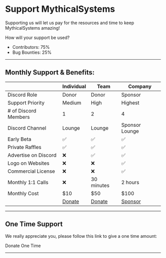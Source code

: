 
# Support MythicalSystems

Supporting us will let us pay for the resources and time to keep MythicalSystems amazing!

How will your support be used?

* Contributors: 75%
* Bug Bounties: 25%

<hr />

## Monthly Support & Benefits:

|                      | Individual | Team       | Company        |
|----------------------|------------|------------|----------------|
| Discord Role         | Donor      | Donor      | Sponsor        |
| Support Priority     | Medium     | High       | Highest        |
| # of Discord Members | 1          | 2          | 4              |
| Discord Channel      | Lounge     | Lounge     | Sponsor Lounge |
| Early Beta           | ✅          | ✅          | ✅              |
| Private Raffles      | ✅          | ✅          | ✅              |
| Advertise on Discord | ❌          | ✅          | ✅              |
| Logo on Websites     | ❌          | ❌          | ✅              |
| Commercial License   | ❌          | ❌          | ✅              |
| Monthly 1:1 Calls    | ❌          | 30 minutes | 2 hours        |
| Monthly Cost         | $10        | $50        | $100           |
| | <a class="button button--primary text-xl" href="https://github.com/sponsors/nayskutzu">Donate</a> | <a class="button button--primary text-xl" href="https://github.com/sponsors/nayskutzu">Donate</a> | <a class="button button--primary text-xl" href="https://github.com/sponsors/nayskutzu">Sponsor</a> |


<hr />

## One Time Support

We really appreciate you, please follow this link to give a one time amount:

<Link
    className="button button--primary text-base"
    to="https://github.com/sponsors/nayskutzu?frequency=one-time"
>Donate One Time</Link>

<hr />

